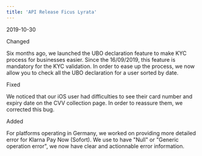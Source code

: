 ```yaml
---  
title: 'API Release Ficus Lyrata'  
---  
```

<span class="date">2019-10-30</span>  
  
  
<div class="pill pill-blue">Changed</div>
  

Six months ago, we launched the UBO declaration feature to make KYC process for businesses easier. Since the 16/09/2019, this feature is mandatory for the KYC validation. In order to ease up the process, we now allow you to check all the UBO declaration for a user sorted by date.  
<div class="pill pill-orange">Fixed</div>  
  

We noticed that our iOS user had difficulties to see their card number and expiry date on the CVV collection page. In order to reassure them, we corrected this bug.  
<div class="pill pill-green">Added</div>  
  

For platforms operating in Germany, we worked on providing more detailed error for Klarna Pay Now (Sofort). We use to have "Null" or "Generic operation error", we now have clear and actionnable error information.